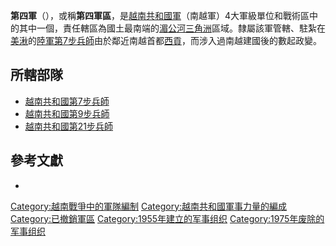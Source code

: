 {{Infobox military unit
| unit_name = 第四軍
| image =File:Flag of the ARVN IV Corps.svg
| caption =軍旗
| dates = 1955年－1975年
| country = {{Flag|South Vietnam}}
| allegiance =
| branch = {{flagicon image|Flag of the Republic of Vietnam Military Forces.svg}} [[越南共和國軍|越南共和國軍]]
| type = [[軍_(軍隊)|軍]]、戰術區
| role = 
| size = 
| command_structure =
| garrison =[[芹苴市|芹苴市]]
| garrison_label =
| nickname =
| patron =
| motto =自勝自強（Tự Thắng Tự Cường）
| colors =
| colors_label =
| march =
| mascot =
| equipment =
| equipment_label =
| battles =[[越南戰爭|越南戰爭]]
| anniversaries =
| decorations =
| battle_honours =
| battle_honours_label =
| disbanded =
| flying_hours =
| website =
<!-- Commanders -->
| commander1 =
| commander1_label =
| commander2 =
| commander2_label =
| commander3 =
| commander3_label =
| commander4 =
| commander4_label =
| notable_commanders =[[黃文高|黃文高]]<br>{{link-vi|楊文德 (越南)|Dương Văn Đức (trung tướng)|楊文德}}<br>[[阮文紹|阮文紹]]<br>[[阮曰青|阮曰青]]<br>[[吳光長|吳光長]]<br>[[阮科南|阮科南]]<br>[[胡玉瑾|胡玉瑾]]
<!-- Insignia -->
| identification_symbol =
| identification_symbol_label = Distinctive unit insignia
| identification_symbol_2 = 
| identification_symbol_2_label = 
}}
'''第四軍'''（{{vie|v=Quân đoàn IV}}），或稱'''第四軍區'''，是[[越南共和國軍|越南共和國軍]]（南越軍）4大軍級單位和戰術區中的其中一個，責任轄區為國土最南端的[[湄公河三角洲|湄公河三角洲]]區域。隸屬該軍管轄、駐紮在[[美湫市|美湫]]的[[越南共和國第7步兵師|陸軍第7步兵師]]由於鄰近南越首都[[胡志明市|西貢]]，而涉入過南越建國後的數起政變。

==所轄部隊==
*[[越南共和國第7步兵師|越南共和國第7步兵師]]
*[[越南共和國第9步兵師|越南共和國第9步兵師]]
*[[越南共和國第21步兵師|越南共和國第21步兵師]]

== 參考文獻 ==
*{{cite book|title=Encyclopedia of the Vietnam War| first= Spencer C. |last=Tucker |year=2000 |publisher=[[ABC-CLIO|ABC-CLIO]]| isbn=1-57607-040-9 |location=Santa Barbara, California |pages=526–533}}

{{越南共和國軍}}

[[Category:越南戰爭中的軍隊編制|Category:越南戰爭中的軍隊編制]]
[[Category:越南共和國軍事力量的編成|Category:越南共和國軍事力量的編成]]
[[Category:已撤銷軍區|Category:已撤銷軍區]]
[[Category:1955年建立的军事组织|Category:1955年建立的军事组织]]
[[Category:1975年废除的军事组织|Category:1975年废除的军事组织]]